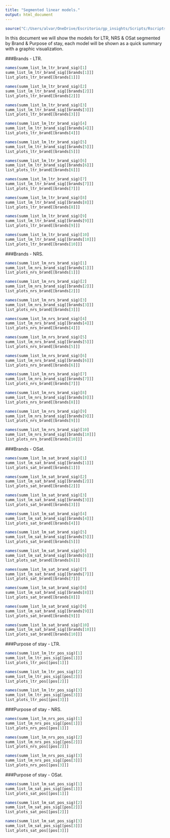 ---
title: "Segmented linear models."
output: html_document
---
```{r all code, include=F,echo=F}
source("C:/Users/alvar/OneDrive/Escritorio/gp_insights/Scripts/Rscripts/gp_segmented_linear_models.R")
```

In this document we will show the models for LTR, NRS & OSat segmented by Brand & Purpose of stay, each model will be shown as a quick summary with a graphic visualization.

###Brands - LTR.

```{r ltr brand 1,include=T,echo=T}
names(summ_list_lm_ltr_brand_sig)[1]
summ_list_lm_ltr_brand_sig[[brands[1]]]
list_plots_ltr_brand[[brands[1]]]
```


```{r ltr brand 2,include=T,echo=T}
names(summ_list_lm_ltr_brand_sig)[2]
summ_list_lm_ltr_brand_sig[[brands[2]]]
list_plots_ltr_brand[[brands[2]]]
```


```{r ltr brand 3,include=T,echo=T}
names(summ_list_lm_ltr_brand_sig)[3]
summ_list_lm_ltr_brand_sig[[brands[3]]]
list_plots_ltr_brand[[brands[3]]]
```


```{r ltr brand 4,include=T,echo=T}
names(summ_list_lm_ltr_brand_sig)[4]
summ_list_lm_ltr_brand_sig[[brands[4]]]
list_plots_ltr_brand[[brands[4]]]
```


```{r ltr brand 5,include=T,echo=T}
names(summ_list_lm_ltr_brand_sig)[5]
summ_list_lm_ltr_brand_sig[[brands[5]]]
list_plots_ltr_brand[[brands[5]]]
```


```{r ltr brand 6,include=T,echo=T}
names(summ_list_lm_ltr_brand_sig)[6]
summ_list_lm_ltr_brand_sig[[brands[6]]]
list_plots_ltr_brand[[brands[6]]]
```


```{r ltr brand 7,include=T,echo=T}
names(summ_list_lm_ltr_brand_sig)[7]
summ_list_lm_ltr_brand_sig[[brands[7]]]
list_plots_ltr_brand[[brands[7]]]
```


```{r ltr brand 8,include=T,echo=T}
names(summ_list_lm_ltr_brand_sig)[8]
summ_list_lm_ltr_brand_sig[[brands[8]]]
list_plots_ltr_brand[[brands[8]]]
```


```{r ltr brand 9,include=T,echo=T}
names(summ_list_lm_ltr_brand_sig)[9]
summ_list_lm_ltr_brand_sig[[brands[9]]]
list_plots_ltr_brand[[brands[9]]]
```


```{r ltr brand 10,include=T,echo=T}
names(summ_list_lm_ltr_brand_sig)[10]
summ_list_lm_ltr_brand_sig[[brands[10]]]
list_plots_ltr_brand[[brands[10]]]
```



###Brands - NRS.

```{r nrs brand 1,include=T,echo=T}
names(summ_list_lm_nrs_brand_sig)[1]
summ_list_lm_nrs_brand_sig[[brands[1]]]
list_plots_nrs_brand[[brands[1]]]
```


```{r nrs brand 2,include=T,echo=T}
names(summ_list_lm_nrs_brand_sig)[2]
summ_list_lm_nrs_brand_sig[[brands[2]]]
list_plots_nrs_brand[[brands[2]]]
```


```{r nrs brand 3,include=T,echo=T}
names(summ_list_lm_nrs_brand_sig)[3]
summ_list_lm_nrs_brand_sig[[brands[3]]]
list_plots_nrs_brand[[brands[3]]]
```


```{r nrs brand 4,include=T,echo=T}
names(summ_list_lm_nrs_brand_sig)[4]
summ_list_lm_nrs_brand_sig[[brands[4]]]
list_plots_nrs_brand[[brands[4]]]
```


```{r nrs brand 5,include=T,echo=T}
names(summ_list_lm_nrs_brand_sig)[5]
summ_list_lm_nrs_brand_sig[[brands[5]]]
list_plots_nrs_brand[[brands[5]]]
```


```{r nrs brand 6,include=T,echo=T}
names(summ_list_lm_nrs_brand_sig)[6]
summ_list_lm_nrs_brand_sig[[brands[6]]]
list_plots_nrs_brand[[brands[6]]]
```


```{r nrs brand 7,include=T,echo=T}
names(summ_list_lm_nrs_brand_sig)[7]
summ_list_lm_nrs_brand_sig[[brands[7]]]
list_plots_nrs_brand[[brands[7]]]
```


```{r nrs brand 8,include=T,echo=T}
names(summ_list_lm_nrs_brand_sig)[8]
summ_list_lm_nrs_brand_sig[[brands[8]]]
list_plots_nrs_brand[[brands[8]]]
```


```{r nrs brand 9,include=T,echo=T}
names(summ_list_lm_nrs_brand_sig)[9]
summ_list_lm_nrs_brand_sig[[brands[9]]]
list_plots_nrs_brand[[brands[9]]]
```


```{r nrs brand 10,include=T,echo=T}
names(summ_list_lm_nrs_brand_sig)[10]
summ_list_lm_nrs_brand_sig[[brands[10]]]
list_plots_nrs_brand[[brands[10]]]
```



###Brands - OSat.

```{r osat brand 1,include=T,echo=T}
names(summ_list_lm_sat_brand_sig)[1]
summ_list_lm_sat_brand_sig[[brands[1]]]
list_plots_sat_brand[[brands[1]]]
```


```{r osat brand 2,include=T,echo=T}
names(summ_list_lm_sat_brand_sig)[2]
summ_list_lm_sat_brand_sig[[brands[2]]]
list_plots_sat_brand[[brands[2]]]
```


```{r osat brand 3,include=T,echo=T}
names(summ_list_lm_sat_brand_sig)[3]
summ_list_lm_sat_brand_sig[[brands[3]]]
list_plots_sat_brand[[brands[3]]]
```


```{r osat brand 4,include=T,echo=T}
names(summ_list_lm_sat_brand_sig)[4]
summ_list_lm_sat_brand_sig[[brands[4]]]
list_plots_sat_brand[[brands[4]]]
```


```{r osat brand 5,include=T,echo=T}
names(summ_list_lm_sat_brand_sig)[5]
summ_list_lm_sat_brand_sig[[brands[5]]]
list_plots_sat_brand[[brands[5]]]
```


```{r osat brand 6,include=T,echo=T}
names(summ_list_lm_sat_brand_sig)[6]
summ_list_lm_sat_brand_sig[[brands[6]]]
list_plots_sat_brand[[brands[6]]]
```


```{r osat brand 7,include=T,echo=T}
names(summ_list_lm_sat_brand_sig)[7]
summ_list_lm_sat_brand_sig[[brands[7]]]
list_plots_sat_brand[[brands[7]]]
```


```{r osat brand 8,include=T,echo=T}
names(summ_list_lm_sat_brand_sig)[8]
summ_list_lm_sat_brand_sig[[brands[8]]]
list_plots_sat_brand[[brands[8]]]
```


```{r osat brand 9,include=T,echo=T}
names(summ_list_lm_sat_brand_sig)[9]
summ_list_lm_sat_brand_sig[[brands[9]]]
list_plots_sat_brand[[brands[9]]]
```


```{r osat brand 10,include=T,echo=T}
names(summ_list_lm_sat_brand_sig)[10]
summ_list_lm_sat_brand_sig[[brands[10]]]
list_plots_sat_brand[[brands[10]]]
```



###Purpose of stay - LTR.

```{r ltr pos 1,include=T,echo=T}
names(summ_list_lm_ltr_pos_sig)[1]
summ_list_lm_ltr_pos_sig[[pos[1]]]
list_plots_ltr_pos[[pos[1]]]
```


```{r ltr pos 2,include=T,echo=T}
names(summ_list_lm_ltr_pos_sig)[2]
summ_list_lm_ltr_pos_sig[[pos[2]]]
list_plots_ltr_pos[[pos[2]]]
```


```{r ltr pos 3,include=T,echo=T}
names(summ_list_lm_ltr_pos_sig)[3]
summ_list_lm_ltr_pos_sig[[pos[3]]]
list_plots_ltr_pos[[pos[3]]]
```



###Purpose of stay - NRS.

```{r nrs pos 1,include=T,echo=T}
names(summ_list_lm_nrs_pos_sig)[1]
summ_list_lm_nrs_pos_sig[[pos[1]]]
list_plots_nrs_pos[[pos[1]]]
```


```{r nrs pos 2,include=T,echo=T}
names(summ_list_lm_nrs_pos_sig)[2]
summ_list_lm_nrs_pos_sig[[pos[2]]]
list_plots_nrs_pos[[pos[2]]]
```


```{r nrs pos 3,include=T,echo=T}
names(summ_list_lm_nrs_pos_sig)[3]
summ_list_lm_nrs_pos_sig[[pos[3]]]
list_plots_nrs_pos[[pos[3]]]
```



###Purpose of stay - OSat.

```{r osat pos 1,include=T,echo=T}
names(summ_list_lm_sat_pos_sig)[1]
summ_list_lm_sat_pos_sig[[pos[1]]]
list_plots_sat_pos[[pos[1]]]
```


```{r osat pos 2,include=T,echo=T}
names(summ_list_lm_sat_pos_sig)[2]
summ_list_lm_sat_pos_sig[[pos[2]]]
list_plots_sat_pos[[pos[2]]]
```


```{r osat pos 3,include=T,echo=T}
names(summ_list_lm_sat_pos_sig)[3]
summ_list_lm_sat_pos_sig[[pos[3]]]
list_plots_sat_pos[[pos[3]]]
```
